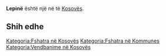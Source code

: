 {{Fshat në 
 | Emri                = Lepinë
 | EmriAlt                = 
 | NAME_SHORT_FORM=      
 | NAME_GENERIC=      
 | NAME_SORT_NAME_RO=      LEPINE
 | FULL_NAME_RO = Lepinë
 | FULL_NAME_ND_RO=Lepine
 | SORT_NAME_RG=LEPINE
 | FULL_NAME_RG=Lepinë
 | FULL_NAME_ND_RG=Lepine
 | SRP_NAME_SHORT_FORM=      
 | SRP_NAME_GENERIC=      
 | SRP_NAME_SORT_NAME_RO=      
 | SRP_FULL_NAME_RO = 
 | SRP_FULL_NAME_ND_RO=
 | SRP_SORT_NAME_RG=
 | SRP_FULL_NAME_RG=
 | SRP_FULL_NAME_ND_RG=
 | Emri (Rasa dhanore) = 
 | Figura              = 
 | Shteti              = Kosovo
 | Komuna              = 
 | Kodi postar         = 
 | Sipërfaqja          = 

 | Popullsia           = 

 | Regj. i popullsisë  = 
 | Dend. e popullsisë  = 
 | Faqja zyrtare       = 
 <!--- Koordinatat ----> 
 | Gjerësia            = 42.568912
 | Gjatësia            = 21.070918
 | Lartësia            = 
}}
'''Lepinë''' është një [[]] në [[]] të [[Kosovës]].

<!-- == Gjeografia == -->
<!-- == Historia == -->
<!-- == Demografia == -->
== Shih edhe ==
{{Komuna }}
{{Kosovo-Administrata-Cung}}

[[Kategoria:Fshatra në Kosovës]]
[[Kategoria:Fshatra në Kommunes ]]
[[Kategoria:Vendbanime në Kosovës]]